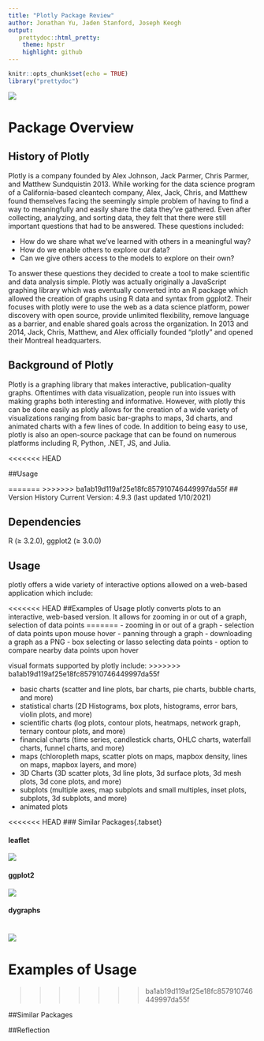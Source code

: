 ```yaml
---
title: "Plotly Package Review"
author: Jonathan Yu, Jaden Stanford, Joseph Keogh
output:
   prettydoc::html_pretty:
    theme: hpstr
    highlight: github
---
```


```r
knitr::opts_chunk$set(echo = TRUE)
library("prettydoc")
```

![](/cloud/project/plotlylogo.png)


# Package Overview

## History of Plotly 
Plotly is a company founded by Alex Johnson, Jack Parmer, Chris Parmer, and Matthew Sundquistin 2013.  While working for the data science program of a California-based cleantech company, Alex, Jack, Chris, and Matthew found themselves facing the seemingly simple problem of having to find a way to meaningfully and easily share the data they've gathered. Even after collecting, analyzing, and sorting data, they felt that there were still important questions that had to be answered.  These questions included: 

  - How do we share what we've learned with others in a meaningful way? 
  - How do we enable others to explore our data?
  - Can we give others access to the models to explore on their own? 

To answer these questions they decided to create a tool to make scientific and data analysis simple.  Plotly was actually originally a JavaScript graphing library which was eventually converted into an R package which allowed the creation of graphs using R data and syntax from ggplot2. Their focuses with plotly were to use the web as a data science platform, power discovery with open source, provide unlimited flexibility, remove language as a barrier, and enable shared goals across the organization. In 2013 and 2014, Jack, Chris, Matthew, and Alex officially founded "plotly" and opened their Montreal headquarters. 
  
## Background of Plotly 
Plotly is a graphing library that makes interactive, publication-quality graphs. Oftentimes with data visualization, people run into issues with making graphs both interesting and informative. However, with plotly this can be done easily as plotly allows for the creation of a wide variety of visualizations ranging from basic bar-graphs to maps, 3d charts, and animated charts with a few lines of code. In addition to being easy to use, plotly is also an open-source package that can be found on numerous platforms including R, Python, .NET, JS, and Julia.

<<<<<<< HEAD


##Usage


=======
>>>>>>> ba1ab19d119af25e18fc857910746449997da55f
## Version History
Current Version: 4.9.3 (last updated 1/10/2021)


## Dependencies
R (≥ 3.2.0), ggplot2 (≥ 3.0.0)

## Usage
plotly offers a wide variety of interactive options allowed on a web-based application which include: 

<<<<<<< HEAD
##Examples of Usage
plotly converts plots to an interactive, web-based version.  It allows for zooming in or out of a graph, selection of data points 
=======
  - zooming in or out of a graph
  - selection of data points upon mouse hover
  - panning through a graph 
  - downloading a graph as a PNG
  - box selecting or lasso selecting data points
  - option to compare nearby data points upon hover 

visual formats supported by plotly include: 
>>>>>>> ba1ab19d119af25e18fc857910746449997da55f

  - basic charts (scatter and line plots, bar charts, pie charts, bubble charts, and more)
  - statistical charts (2D Histograms, box plots, histograms, error bars, violin plots, and more)
  - scientific charts (log plots, contour plots, heatmaps, network graph, ternary contour plots, and more)
  - financial charts (time series, candlestick charts, OHLC charts, waterfall charts, funnel charts, and more)
  - maps (chloropleth maps, scatter plots on maps, mapbox density, lines on maps, mapbox layers, and more)
  - 3D Charts (3D scatter plots, 3d line plots, 3d surface plots, 3d mesh plots, 3d cone plots, and more)
  - subplots (multiple axes, map subplots and small multiples, inset plots, subplots, 3d subplots, and more)
  - animated plots

<<<<<<< HEAD
### Similar Packages{.tabset} 


#### leaflet 
![](/cloud/project/leafletgraph.png)


#### ggplot2
![](/cloud/project/ggplot2.png)


#### dygraphs
![](/cloud/project/dygraphsimage.png)
=======
# Examples of Usage 
>>>>>>> ba1ab19d119af25e18fc857910746449997da55f

##Similar Packages

##Reflection


```r

```

